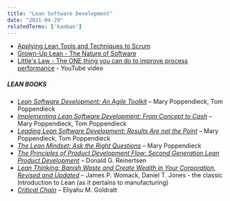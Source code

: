 ```yaml
---
title: "Lean Software Development"
date: "2021-04-29"
relatedTerms: ['kanban']
---
```


<HighlightBox heading="Resource Links" variant="resourceLinks">

- [Applying Lean Tools and Techniques to Scrum](https://www.infoq.com/articles/lean-tools-techniques-scrum/)
- [Grown-Up Lean - The Nature of Software](http://www.leanessays.com/2019/07/grown-up-lean.html)
- [Little's Law - The ONE thing you can do to improve process performance](https://www.youtube.com/watch?v=lHQZcMRr2n0) - YouTube video

##### LEAN BOOKS

- _[Lean Software Development: An Agile Toolkit](https://www.amazon.com/Lean-Software-Development-Agile-Toolkit-dp-0321150783/dp/0321150783/&tag=notesfromatoo-20)_ – Mary Poppendieck, Tom Poppendieck
- _[Implementing Lean Software Development: From Concept to Cash](https://www.amazon.com/Implementing-Lean-Software-Development-Concept/dp/0321437381/&tag=notesfromatoo-20/&tag=notesfromatoo-20)_ – Mary Poppendieck, Tom Poppendieck
- _[Leading Lean Software Development: Results Are not the Point](https://www.amazon.com/Leading-Lean-Software-Development-Addison-Wesley-ebook/dp/B002Y1U7VU/&tag=notesfromatoo-20/&tag=notesfromatoo-20)_ – Mary Poppendieck, Tom Poppendieck
- _[The Lean Mindset: Ask the Right Questions](https://www.amazon.com/Lean-Mindset-Ask-Right-Questions-ebook/dp/B00FBH6LBO/&tag=notesfromatoo-20/&tag=notesfromatoo-20)_ – Mary Poppendieck
- [_The Principles of Product Development Flow: Second Generation Lean Product Development_](https://www.amazon.com/gp/product/1935401009/&tag=notesfromatoo-20/&tag=notesfromatoo-20) – Donald G. Reinertsen
- [_Lean Thinking: Banish Waste and Create Wealth in Your Corporation, Revised and Updated_](https://www.amazon.com/Lean-Thinking-Corporation-Revised-Updated/dp/0743249275/&tag=notesfromatoo-20/&tag=notesfromatoo-20) – James P. Womack, Daniel T. Jones - the classic Introduction to Lean (as it pertains to manufacturing)
- [_Critical Chain_](https://www.amazon.com/Critical-Chain-Eliyahu-M-Goldratt/dp/0884271536/&tag=notesfromatoo-20/&tag=notesfromatoo-20) – Eliyahu M. Goldratt 

</HighlightBox>
